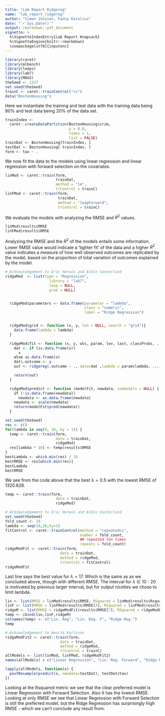 ```yaml
---
title: "Lab Report Ridgereg"
name: "lab_report_ridgereg"
author: "Simon Jönsson, Fanny Karelius"
date: "`r Sys.Date()`"
output: rmarkdown::pdf_document
vignette: >
  %\VignetteIndexEntry{Lab Report Knapsack}
  %\VignetteEngine{knitr::rmarkdown}
  \usepackage[utf8]{inputenc}
---
```



```r
library(caret)
library(mlbench)
library(leaps)
library(lab7)
library(MASS)
theSeed <- 1337
set.seed(theSeed)
trainC <- caret::trainControl("cv")
data("BostonHousing")
```

Here we instantiate the training and test data with the training data being 80% and test data being 20% of the data set.
```r
trainIndex <-
  caret::createDataPartition(BostonHousing$crim,
                             p = 0.8,
                             times = 1,
                             list = FALSE)
trainDat <- BostonHousing[trainIndex, ]
testDat <- BostonHousing[-trainIndex, ]
form <- tax ~ .

```

We now fit the data to the models using linear regression and linear regression with forward selection on the covariates.
```r
linMod <- caret::train(form,
                       trainDat,
                       method = "lm",
                       trControl = trainC)
linFMod <- caret::train(form,
                        trainDat,
                        method = "leapForward",
                        trControl = trainC)
```

We evaluate the models with analyzing the RMSE and $R^2$ values.
```r
linMod$results$RMSE
linFMod$results$RMSE
```

Analyzing the RMSE and the $R^2$ of the models entails some information. Lower RMSE value would indicate a 'tighter fit' of the data and a higher $R^2$ value indicates a measure of how well observed outcomes are replicated by the model, based on the proportion of total variation of outcomes explained by the model.

```r
# Acknowledgement to Eric Herwin and Albin Vasterlund
ridgeMod  <- list(type = "Regression",
                    library = "lab7",
                    loop = NULL,
                    prob = NULL)


  ridgeMod$parameters <- data.frame(parameter = "lambda",
                                    class = "numeric",
                                    label = "Ridge Regression")


  ridgeMod$grid <- function (x, y, len = NULL, search = "grid"){
    data.frame(lambda = lambda)
  }

  ridgeMod$fit <- function (x, y, wts, param, lev, last, classProbs, ...) {
    dat <- if (is.data.frame(x))
      x
    else as.data.frame(x)
    dat$.outcome <- y
    out <- ridgereg(.outcome ~ ., data=dat ,lambda = param$lambda, ...)

    return(out)
  }

  ridgeMod$predict <- function (modelFit, newdata, submodels = NULL) {
    if (!is.data.frame(newdata))
      newdata <- as.data.frame(newdata)
    newdata <- scale(newdata)
    return(modelFit$pred(newdata))
  }


```

```r
set.seed(theSeed)
res <- c()
for(lambda in seq(0, 20, by = 1)) {
  temp <- caret::train(form,
                       data = trainDat,
                       ridgeMod)
  res[lambda * 10] <- temp$results$RMSE
}
bestLambda <- which.min(res) / 10
bestRMSE <- res[which.min(res)]
bestLambda
bestRMSE
```
We see from the code above that the best $\lambda = 0.5$ with the lowest RMSE of 1320.828.
```r
temp <- caret::train(form,
                       data = trainDat,
                       ridgeMod)
```

```r
# Acknowledgement to Eric Herwin and Albin Vasterlund
set.seed(theSeed)
fold_count <- 10
lambda <- seq(10,20,by=1)
fitControl <- caret::trainControl(method = "repeatedcv",
                                  number = fold_count,
                                  ## repeated ten times
                                  repeats = fold_count)
ridgeModFit <- caret::train(form,
                         data = trainDat,
                         method = ridgeMod,
                         trControl = fitControl)
ridgeModFit
```
Last line says the best value for $\lambda = 17$. Which is the same as as we concluded above, though with different RMSE. The interval for $\lambda \in 10:20$ is motivated by previous larger interval, but for output niceties we chose to limit lambda.

```r
lin <- list(RMSE = linMod$results$RMSE, RSquared = linMod$results$Rsquared)
linF <- list(RMSE = linFMod$results$RMSE[3], RSquared = linFMod$results$Rsquared[3])
ridgeM <- list(RMSE = ridgeModFit$results$RMSE[7], RSquared = ridgeModFit$results$Rsquared[7])
temp <- cbind(lin,linF,ridgeM)
colnames(temp) <- c("Lin. Reg", "Lin. Reg. F", "Ridge Reg.")
temp
```

```r
# Acknowledgement to Henrik Karlsson
ridgeModFit2 <- caret::train(form,
                         data = trainDat,
                         method = ridgeMod,
                         trControl = trainC)
allModels <- list(linMod, linFMod, ridgeModFit2)
names(allModels) = c("Linear Regression", "Lin. Reg. Forward", "Ridge Reg.")

lapply(allModels, function(x) {
  postResample(predict(x, newdata=testDat), testDat$tax)
})

```
Looking at the Rsquared metric we see that the clear preferred model is Linear Regression with Forward Selection. Also it has the lowest RMSE. Looking at only RMSE we see that Linear Regression with Forward Selection is still the preferred model, but the Ridge Regression has surprisingly high RMSE - which we can't conclude any result from.
